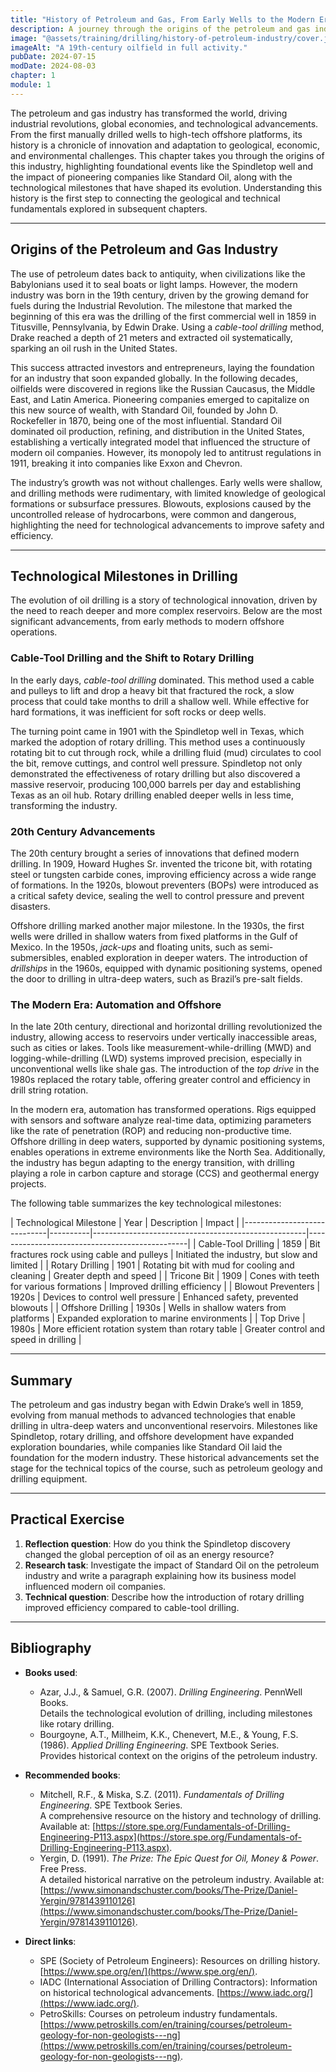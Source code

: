 ```yaml
---
title: "History of Petroleum and Gas, From Early Wells to the Modern Era"
description: A journey through the origins of the petroleum and gas industry, from the first commercial wells to the technological advances that have defined the modern era. This chapter explores key milestones like Spindletop, the impact of companies like Standard Oil, and the evolution toward offshore drilling.
image: "@assets/training/drilling/history-of-petroleum-industry/cover.jpg"
imageAlt: "A 19th-century oilfield in full activity."
pubDate: 2024-07-15
modDate: 2024-08-03
chapter: 1
module: 1
---
```


The petroleum and gas industry has transformed the world, driving industrial revolutions, global economies, and technological advancements. From the first manually drilled wells to high-tech offshore platforms, its history is a chronicle of innovation and adaptation to geological, economic, and environmental challenges. This chapter takes you through the origins of this industry, highlighting foundational events like the Spindletop well and the impact of pioneering companies like Standard Oil, along with the technological milestones that have shaped its evolution. Understanding this history is the first step to connecting the geological and technical fundamentals explored in subsequent chapters.

---

## Origins of the Petroleum and Gas Industry

The use of petroleum dates back to antiquity, when civilizations like the Babylonians used it to seal boats or light lamps. However, the modern industry was born in the 19th century, driven by the growing demand for fuels during the Industrial Revolution. The milestone that marked the beginning of this era was the drilling of the first commercial well in 1859 in Titusville, Pennsylvania, by Edwin Drake. Using a *cable-tool drilling* method, Drake reached a depth of 21 meters and extracted oil systematically, sparking an oil rush in the United States.

This success attracted investors and entrepreneurs, laying the foundation for an industry that soon expanded globally. In the following decades, oilfields were discovered in regions like the Russian Caucasus, the Middle East, and Latin America. Pioneering companies emerged to capitalize on this new source of wealth, with Standard Oil, founded by John D. Rockefeller in 1870, being one of the most influential. Standard Oil dominated oil production, refining, and distribution in the United States, establishing a vertically integrated model that influenced the structure of modern oil companies. However, its monopoly led to antitrust regulations in 1911, breaking it into companies like Exxon and Chevron.

The industry’s growth was not without challenges. Early wells were shallow, and drilling methods were rudimentary, with limited knowledge of geological formations or subsurface pressures. Blowouts, explosions caused by the uncontrolled release of hydrocarbons, were common and dangerous, highlighting the need for technological advancements to improve safety and efficiency.

---

## Technological Milestones in Drilling

The evolution of oil drilling is a story of technological innovation, driven by the need to reach deeper and more complex reservoirs. Below are the most significant advancements, from early methods to modern offshore operations.

### Cable-Tool Drilling and the Shift to Rotary Drilling

In the early days, *cable-tool drilling* dominated. This method used a cable and pulleys to lift and drop a heavy bit that fractured the rock, a slow process that could take months to drill a shallow well. While effective for hard formations, it was inefficient for soft rocks or deep wells.

The turning point came in 1901 with the Spindletop well in Texas, which marked the adoption of rotary drilling. This method uses a continuously rotating bit to cut through rock, while a drilling fluid (mud) circulates to cool the bit, remove cuttings, and control well pressure. Spindletop not only demonstrated the effectiveness of rotary drilling but also discovered a massive reservoir, producing 100,000 barrels per day and establishing Texas as an oil hub. Rotary drilling enabled deeper wells in less time, transforming the industry.

### 20th Century Advancements

The 20th century brought a series of innovations that defined modern drilling. In 1909, Howard Hughes Sr. invented the tricone bit, with rotating steel or tungsten carbide cones, improving efficiency across a wide range of formations. In the 1920s, blowout preventers (BOPs) were introduced as a critical safety device, sealing the well to control pressure and prevent disasters.

Offshore drilling marked another major milestone. In the 1930s, the first wells were drilled in shallow waters from fixed platforms in the Gulf of Mexico. In the 1950s, *jack-ups* and floating units, such as semi-submersibles, enabled exploration in deeper waters. The introduction of *drillships* in the 1960s, equipped with dynamic positioning systems, opened the door to drilling in ultra-deep waters, such as Brazil’s pre-salt fields.

### The Modern Era: Automation and Offshore

In the late 20th century, directional and horizontal drilling revolutionized the industry, allowing access to reservoirs under vertically inaccessible areas, such as cities or lakes. Tools like measurement-while-drilling (MWD) and logging-while-drilling (LWD) systems improved precision, especially in unconventional wells like shale gas. The introduction of the *top drive* in the 1980s replaced the rotary table, offering greater control and efficiency in drill string rotation.

In the modern era, automation has transformed operations. Rigs equipped with sensors and software analyze real-time data, optimizing parameters like the rate of penetration (ROP) and reducing non-productive time. Offshore drilling in deep waters, supported by dynamic positioning systems, enables operations in extreme environments like the North Sea. Additionally, the industry has begun adapting to the energy transition, with drilling playing a role in carbon capture and storage (CCS) and geothermal energy projects.

The following table summarizes the key technological milestones:

<div class="table-wrapper">
| Technological Milestone | Year | Description                                      | Impact                                      |
|-----------------------------|----------|-----------------------------------------------------|------------------------------------------------|
| Cable-Tool Drilling         | 1859     | Bit fractures rock using cable and pulleys          | Initiated the industry, but slow and limited    |
| Rotary Drilling             | 1901     | Rotating bit with mud for cooling and cleaning      | Greater depth and speed                        |
| Tricone Bit                 | 1909     | Cones with teeth for various formations             | Improved drilling efficiency                   |
| Blowout Preventers          | 1920s    | Devices to control well pressure                    | Enhanced safety, prevented blowouts            |
| Offshore Drilling           | 1930s    | Wells in shallow waters from platforms              | Expanded exploration to marine environments    |
| Top Drive                   | 1980s    | More efficient rotation system than rotary table    | Greater control and speed in drilling          |
</div>

---

## Summary

The petroleum and gas industry began with Edwin Drake’s well in 1859, evolving from manual methods to advanced technologies that enable drilling in ultra-deep waters and unconventional reservoirs. Milestones like Spindletop, rotary drilling, and offshore development have expanded exploration boundaries, while companies like Standard Oil laid the foundation for the modern industry. These historical advancements set the stage for the technical topics of the course, such as petroleum geology and drilling equipment.

---

## Practical Exercise

1. **Reflection question**: How do you think the Spindletop discovery changed the global perception of oil as an energy resource?
2. **Research task**: Investigate the impact of Standard Oil on the petroleum industry and write a paragraph explaining how its business model influenced modern oil companies.
3. **Technical question**: Describe how the introduction of rotary drilling improved efficiency compared to cable-tool drilling.

---

## Bibliography

- **Books used**:
  - Azar, J.J., & Samuel, G.R. (2007). *Drilling Engineering*. PennWell Books.  
    Details the technological evolution of drilling, including milestones like rotary drilling.
  - Bourgoyne, A.T., Millheim, K.K., Chenevert, M.E., & Young, F.S. (1986). *Applied Drilling Engineering*. SPE Textbook Series.  
    Provides historical context on the origins of the petroleum industry.

- **Recommended books**:
  - Mitchell, R.F., & Miska, S.Z. (2011). *Fundamentals of Drilling Engineering*. SPE Textbook Series.  
    A comprehensive resource on the history and technology of drilling. Available at: [https://store.spe.org/Fundamentals-of-Drilling-Engineering-P113.aspx](https://store.spe.org/Fundamentals-of-Drilling-Engineering-P113.aspx).
  - Yergin, D. (1991). *The Prize: The Epic Quest for Oil, Money & Power*. Free Press.  
    A detailed historical narrative on the petroleum industry. Available at: [https://www.simonandschuster.com/books/The-Prize/Daniel-Yergin/9781439110126](https://www.simonandschuster.com/books/The-Prize/Daniel-Yergin/9781439110126).

- **Direct links**:
  - SPE (Society of Petroleum Engineers): Resources on drilling history. [https://www.spe.org/en/](https://www.spe.org/en/).
  - IADC (International Association of Drilling Contractors): Information on historical technological advancements. [https://www.iadc.org/](https://www.iadc.org/).
  - PetroSkills: Courses on petroleum industry fundamentals. [https://www.petroskills.com/en/training/courses/petroleum-geology-for-non-geologists---ng](https://www.petroskills.com/en/training/courses/petroleum-geology-for-non-geologists---ng).
  